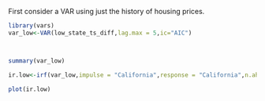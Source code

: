 

First consider a VAR using just the history of housing prices. 

```{r}
library(vars)
var_low<-VAR(low_state_ts_diff,lag.max = 5,ic="AIC")



summary(var_low)

ir.low<-irf(var_low,impulse = "California",response = "California",n.ahead = 20,ortho=FALSE)

plot(ir.low)



```


